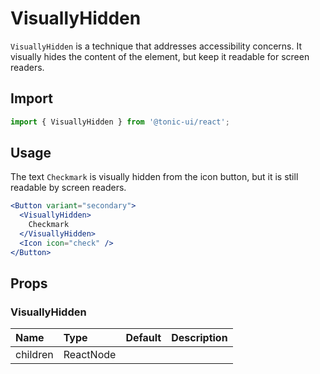 # VisuallyHidden

`VisuallyHidden` is a technique that addresses accessibility concerns. It visually hides the content of the element, but keep it readable for screen readers.

## Import

```js
import { VisuallyHidden } from '@tonic-ui/react';
```

## Usage

The text `Checkmark` is visually hidden from the icon button, but it is still readable by screen readers.

```jsx
<Button variant="secondary">
  <VisuallyHidden>
    Checkmark
  </VisuallyHidden>
  <Icon icon="check" />
</Button>
```

## Props

### VisuallyHidden

| Name | Type | Default | Description |
| :--- | :--- | :------ | :---------- |
| children | ReactNode | | |
